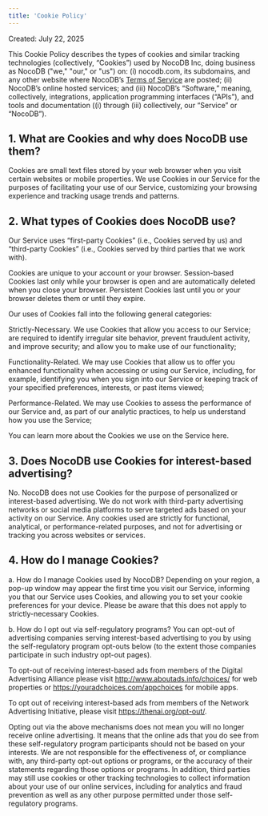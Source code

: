 ```yaml
---
title: 'Cookie Policy'
---
```


Created: July 22, 2025

This Cookie Policy describes the types of cookies and similar tracking technologies (collectively, “Cookies”) used by NocoDB Inc, doing business as NocoDB ("we," "our," or "us") on: (i) nocodb.com, its subdomains, and any other website where NocoDB’s [Terms of Service](/docs/product-docs/legal-v2/terms-of-service) are posted; (ii) NocoDB’s online hosted services; and (iii) NocoDB’s “Software,” meaning, collectively, integrations, application programming interfaces (“APIs”), and tools and documentation ((i) through (iii) collectively, our “Service” or “NocoDB”).

## 1. What are Cookies and why does NocoDB use them?
Cookies are small text files stored by your web browser when you visit certain websites or mobile properties. We use Cookies in our Service for the purposes of facilitating your use of our Service, customizing your browsing experience and tracking usage trends and patterns.

## 2. What types of Cookies does NocoDB use?
Our Service uses “first-party Cookies” (i.e., Cookies served by us) and “third-party Cookies” (i.e., Cookies served by third parties that we work with).

Cookies are unique to your account or your browser. Session-based Cookies last only while your browser is open and are automatically deleted when you close your browser. Persistent Cookies last until you or your browser deletes them or until they expire.

Our uses of Cookies fall into the following general categories:

Strictly-Necessary. We use Cookies that allow you access to our Service; are required to identify irregular site behavior, prevent fraudulent activity, and improve security; and allow you to make use of our functionality;

Functionality-Related. We may use Cookies that allow us to offer you enhanced functionality when accessing or using our Service, including, for example, identifying you when you sign into our Service or keeping track of your specified preferences, interests, or past items viewed;

Performance-Related. We may use Cookies to assess the performance of our Service and, as part of our analytic practices, to help us understand how you use the Service;

[//]: # (Advertising- or Targeting-Related. We may use first-party or third-party Cookies to deliver content, including ads, relevant to your interests, on our Service or on third-party sites.)

You can learn more about the Cookies we use on the Service here.

## 3. Does NocoDB use Cookies for interest-based advertising?
No. NocoDB does not use Cookies for the purpose of personalized or interest-based advertising. We do not work with third-party advertising networks or social media platforms to serve targeted ads based on your activity on our Service. Any cookies used are strictly for functional, analytical, or performance-related purposes, and not for advertising or tracking you across websites or services.

## 4. How do I manage Cookies?
a. How do I manage Cookies used by NocoDB?
Depending on your region, a pop-up window may appear the first time you visit our Service, informing you that our Service uses Cookies, and allowing you to set your cookie preferences for your device. Please be aware that this does not apply to strictly-necessary Cookies.

[//]: # (Even if the pop-up window does not appear, you may indicate or change certain preferences by visiting our Cookie Preference Center, which may be accessed by clicking on "Cookie Preferences" in the footer of this webpage.)

[//]: # (b. How do I opt out of Google data collection?)

[//]: # (We also may use certain forms of display advertising and other advanced features through Google Universal Analytics, such as Remarketing with Google Analytics, Google Display Network Impression Reporting and Google Analytics Demographics and Interest Reporting. These features enable us to use first-party Cookies &#40;such as the Google Analytics cookie&#41; or other third-party Cookies together to inform, optimize, and display ads based on your past visits to the Service.)

[//]: # ()
[//]: # (You may opt out of certain Google advertising products by visiting the Google Ads Preferences Manager, currently available at google.com/ads/preferences.)

[//]: # ()
[//]: # (You can view Google’s currently available Google Analytics opt-out options at tools.google.com/dlpage/gaoptout.)

[//]: # ()
[//]: # (You may learn more about Google’s practices with Google Analytics by visiting Google’s privacy policy, currently available at google.com/policies/privacy/partners.)

b. How do I opt out via self-regulatory programs?
You can opt-out of advertising companies serving interest-based advertising to you by using the self-regulatory program opt-outs below (to the extent those companies participate in such industry opt-out pages).

To opt-out of receiving interest-based ads from members of the Digital Advertising Alliance please visit http://www.aboutads.info/choices/ for web properties or https://youradchoices.com/appchoices for mobile apps.

To opt out of receiving interest-based ads from members of the Network Advertising Initiative, please visit https://thenai.org/opt-out/.

Opting out via the above mechanisms does not mean you will no longer receive online advertising. It means that the online ads that you do see from these self-regulatory program participants should not be based on your interests. We are not responsible for the effectiveness of, or compliance with, any third-party opt-out options or programs, or the accuracy of their statements regarding those options or programs. In addition, third parties may still use cookies or other tracking technologies to collect information about your use of our online services, including for analytics and fraud prevention as well as any other purpose permitted under those self-regulatory programs.